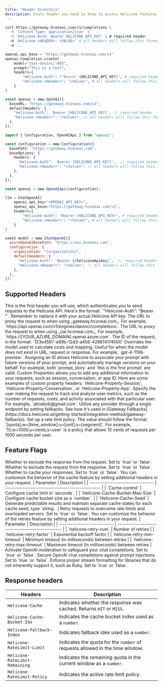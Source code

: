 ```yaml
---
title: "Header Directory"
description: Every header you need to know to access Helicone features. 
---
```


<CodeGroup>

```bash Curl
curl https://gateway.hconeai.com/v1/completions \
  -H 'Content-Type: application/json' \
  -H 'Helicone-Auth: Bearer HELICONE_API_KEY' \ # required header
  -H 'Helicone-<HEADER>: <VALUE>' # all headers will follow this format
  -d ...
```

```python Python
openai.api_base = "https://gateway.hconeai.com/v1"
openai.Completion.create(
    model="text-davinci-003",
    prompt="This is a test",
    headers={
        "Helicone-Auth": f"Bearer {HELICONE_API_KEY}", # required header
        "Helicone-<Header>": "<Value>", # all headers will follow this format
    }
)
```

```typescript Node.js v4+
const openai = new OpenAI({
  baseURL: "https://gateway.hconeai.com/v1",
  defaultHeaders: {
    "Helicone-Auth": `Bearer [HELICONE_API_KEY]`, // required header
    "Helicone-<Header>": "<Value>", // all headers will follow this format
  },
});
```

```typescript Node.js <v4
import { Configuration, OpenAIApi } from "openai";

const configuration = new Configuration({
  basePath: "https://gateway.hconeai.com",
  baseOptions: {
    headers: {
      "Helicone-Auth": `Bearer [HELICONE_API_KEY]`,  // required header
      "Helicone-<Header>": "<Value>", // all headers will follow this format
    },
  },
});

const openai = new OpenAIApi(configuration);
```

```python Langchain (Python)
llm = ChatOpenAI(
    openai_api_key="<OPENAI_API_KEY>",
    openai_api_base="https://gateway.hconeai.com/v1",
    headers={
        "Helicone-Auth": "Bearer <HELICONE_API_KEY>", # required header
        "Helicone-<Header>": "<Value>", # all headers will follow this format
    }
)
```

```javascript LangChain JS
const model = new ChatOpenAI({
  azureOpenAIBasePath: "https://oai.hconeai.com",
  configuration: {
    organization: "[organization]",
    defaultHeaders: {
      "Helicone-Auth": `Bearer ${heliconeApiKey}`,  // required header
      "Helicone-<Header>": "<Value>", // all headers will follow this format
    },
  },
});
```
</CodeGroup>

## Supported Headers
  
<ResponseField name="Helicone-Auth" type="string (HELICONE_API_KEY)" required>
  This is the first header you will use, which authenticates you to send requests to the Helicone API. Here's the format: `"Helicone-Auth": "Bearer <HELICONE_API_KEY>"`. Remember to replace it with your actual Helicone API key.
</ResponseField>
<ResponseField name="Helicone-Target-URL" type="string (url)">
  The URL to proxy the request to when using _gateway.hconeai.com_. For example, `https://api.openai.com/v1/engines/davinci/completions`.
</ResponseField>
<ResponseField name="Helicone-OpenAI-Api-Base" type="string (url)">
  The URL to proxy the request to when using _oai.hconeai.com_. For example, `https://[YOUR_AZURE_DOMAIN].openai.azure.com`.
</ResponseField>
<ResponseField name="Helicone-Request-Id" type="string (uuid)">
  The ID of the request, in the format: `123e4567-e89b-12d3-a456-426614174000` 
</ResponseField>
<ResponseField name="Helicone-Model-Override" type="string (model)">
  Overrides the model used to calculate costs and mapping. Useful for when the model does not exist in URL, request or response. For example, `gpt-4-1106-preview`. 
</ResponseField>
<ResponseField name="Helicone-Prompt-Id" type="string">
  Assigning an ID allows Helicone to associate your prompt with future versions of your prompt, and automatically manage versions on your behalf. For example, both `prompt_story` and `this is the first prompt` are valid. 
</ResponseField>
<ResponseField name="Helicone-Property-[Name]" type="string">
  Custom Properties allows you to add any additional information to your requests, such as session, conversation, or app ID. Here are some examples of custom property headers: `Helicone-Property-Session`, `Helicone-Property-Conversation`, or `Helicone-Property-App`. 
</ResponseField>
<ResponseField name="Helicone-User-Id" type="string">
  Specify the user making the request to track and analyze user metrics, such as the number of requests, costs, and activity associated with that particular user. For example, `alicebob@gmail.com`. 
</ResponseField>
<ResponseField name="Helicone-Fallbacks" type="JSON string dump">
  Utilize any provider through a single endpoint by setting fallbacks. See how it's used in [Gateway Fallbacks](https://docs.helicone.ai/getting-started/integration-method/gateway-fallbacks). 
</ResponseField>
<ResponseField name="Helicone-RateLimit-Policy" type="string">
  Set up a rate limit policy. The value should follow the format: `[quota];w=[time_window];u=[unit];s=[segment]`. For example, `10;w=1000;u=cents;s=user` is a policy that allows 10 cents of requests per 1000 seconds per user.
</ResponseField>



## Feature Flags
  
<ResponseField name="Helicone-Omit-Response" type="boolean">
  Whether to exclude the response from the request. Set to `true` or  `false`.
</ResponseField>
<ResponseField name="Helicone-Omit-Request" type="boolean">
  Whether to exclude the request from the response. Set to `true` or  `false`.
</ResponseField>
<ResponseField name="Helicone-Cache-Enabled" type="boolean">
  Whether to cache your responses. Set to `true` or  `false`. You can customize the behavior of the cache feature by setting additional headers in your request.
  <Accordion title="Additional headers">
    | Parameter                         | Description                                       |
    | --------------------------------- | ------------------------------------------------- |
    | `Cache-control`                   | Configure cache limit in `seconds`.               |
    | `Helicone-Cache-Bucket-Max-Size`  | Configure cache bucket size as a `number`.        |
    | `Helicone-Cache-Seed`             | Generate predictable results and maintain separate cache states for each cache seed, type `string`. |
  </Accordion>
</ResponseField>
<ResponseField name="Helicone-Retry-Enabled" type="boolean">
  Retry requests to overcome rate limits and overloaded servers. Set to `true` or `false`.
  You can customize the behavior of the retries feature by setting additional headers in your request.
  <Accordion title="Additional headers">
    | Parameter                    | Description                                       |
    | ---------------------------- | ------------------------------------------------- |
    | `helicone-retry-num`         | Number of retries                                 |
    | `helicone-retry-factor`      | Exponential backoff factor                        |
    | `helicone-retry-min-timeout` | Minimum timeout (in milliseconds) between retries |
    | `helicone-retry-max-timeout` | Maximum timeout (in milliseconds) between retries |
  </Accordion>
</ResponseField>
<ResponseField name="Helicone-Moderations-Enabled" type="boolean">
  Activate OpenAI moderation to safeguard your chat completions. Set to `true` or `false`. 
</ResponseField>
<ResponseField name="Helicone-LLM-Security-Enabled" type="boolean">
  Secure OpenAI chat completions against prompt injections. Set to `true` or `false`. 
</ResponseField>
<ResponseField name="Helicone-Stream-Force-Format" type="boolean">
  Enforce proper stream formatting for libraries that do not inherently support it, such as Ruby. Set to `true` or `false`. 
</ResponseField>


## Response headers 

| Headers                                   | Description                                       |
| ----------------------------------------- | ------------------------------------------------- |
| `Helicone-Cache`                          | Indicates whether the response was cached. Returns `HIT` or `MISS`. |
| `Helicone-Cache-Bucket-Idx`               | Indicates the cache bucket index used as a `number`.                |
| `Helicone-Fallback-Index`                 | Indicates fallback idex used as a `number`.                         |
| `Helicone-RateLimit-Limit`                | Indicates the quota for the `number` of requests allowed in the time window.    |
| `Helicone-RateLimit-Remaining`            | Indicates the remaining quota in the current window as a `number`.    |
| `Helicone-RateLimit-Policy`               | Indicates the active rate limit policy.|

